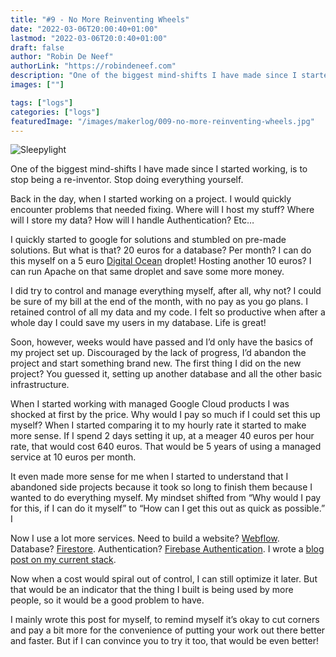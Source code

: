 ```yaml
---
title: "#9 - No More Reinventing Wheels"
date: "2022-03-06T20:00:40+01:00"
lastmod: "2022-03-06T20:0:40+01:00"
draft: false
author: "Robin De Neef"
authorLink: "https://robindeneef.com"
description: "One of the biggest mind-shifts I have made since I started working, is to stop being a re-inventor. Stop doing everything yourself."
images: [""]

tags: ["logs"]
categories: ["logs"]
featuredImage: "/images/makerlog/009-no-more-reinventing-wheels.jpg"
---
```


![Sleepylight](/images/makerlog/009-no-more-reinventing-wheels.jpg)

One of the biggest mind-shifts I have made since I started working, is to stop being a re-inventor. Stop doing everything yourself.

Back in the day, when I started working on a project. I would quickly encounter problems that needed fixing. Where will I host my stuff? Where will I store my data? How will I handle Authentication? Etc…

I quickly started to google for solutions and stumbled on pre-made solutions. But what is that? 20 euros for a database? Per month? I can do this myself on a 5 euro [Digital Ocean](https://m.do.co/c/94889662e24b) droplet! Hosting another 10 euros? I can run Apache on that same droplet and save some more money.

I did try to control and manage everything myself, after all, why not? I could be sure of my bill at the end of the month, with no pay as you go plans. I retained control of all my data and my code. I felt so productive when after a whole day I could save my users in my database. Life is great!

Soon, however, weeks would have passed and I’d only have the basics of my project set up. Discouraged by the lack of progress, I’d abandon the project and start something brand new. The first thing I did on the new project? You guessed it, setting up another database and all the other basic infrastructure. 

When I started working with managed Google Cloud products I was shocked at first by the price. Why would I pay so much if I could set this up myself? When I started comparing it to my hourly rate it started to make more sense. If I spend 2 days setting it up, at a meager 40 euros per hour rate, that would cost 640 euros. That would be 5 years of using a managed service at 10 euros per month.

It even made more sense for me when I started to understand that I abandoned side projects because it took so long to finish them because I wanted to do everything myself. My mindset shifted from “Why would I pay for this, if I can do it myself” to “How can I get this out as quick as possible.” I

Now I use a lot more services. Need to build a website? [Webflow](https://webflow.com?ref=robindeneef.com). Database? [Firestore](https://firebase.google.com/products/firestore?ref=robindeneef.com). Authentication? [Firebase Authentication](https://firebase.google.com/products/auth?ref=robindeneef.com). I wrote a [blog post on my current stack](https://robindeneef.com/blog/003-tech-stack-2021).

Now when a cost would spiral out of control, I can still optimize it later. But that would be an indicator that the thing I built is being used by more people, so it would be a good problem to have. 

I mainly wrote this post for myself, to remind myself it’s okay to cut corners and pay a bit more for the convenience of putting your work out there better and faster. But if I can convince you to try it too, that would be even better!